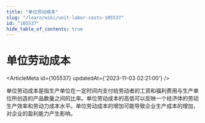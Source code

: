 ```yaml
---
title: "单位劳动成本"
slug: "/learn/wiki/unit-labor-costs-105537"
id: "105537"
hide_table_of_contents: true
---
```



# 单位劳动成本

<ArticleMeta id={105537} updatedAt={'2023-11-03 02:21:00'} />
<div className='border-solid border-b border-t-0 my-4 border-[var(--ifm-color-gray-300)]' />

单位劳动成本是指生产单位在一定时间内支付给劳动者的工资和福利费用与生产单位所创造的产品数量之间的比率。单位劳动成本的高低可以反映一个经济体的劳动生产效率和劳动力成本水平。单位劳动成本的增加可能导致企业生产成本的增加，对企业的盈利能力产生影响。
